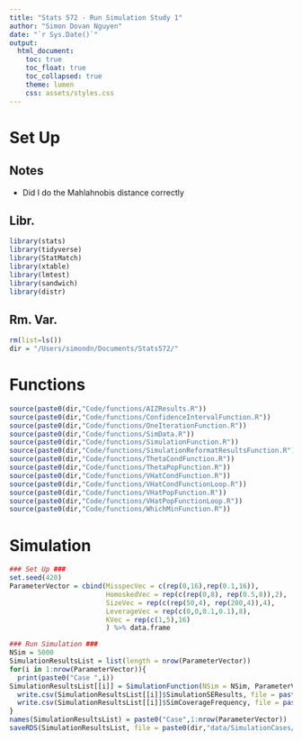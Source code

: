 ```yaml
---
title: "Stats 572 - Run Simulation Study 1"
author: "Simon Dovan Nguyen"
date: "`r Sys.Date()`"
output:
  html_document:
    toc: true
    toc_float: true
    toc_collapsed: true
    theme: lumen
    css: assets/styles.css
---
```


# Set Up
## Notes
- Did I do the Mahlahnobis distance correctly

## Libr.
```r
library(stats)
library(tidyverse)
library(StatMatch)
library(xtable)
library(lmtest)
library(sandwich)
library(distr)
```

## Rm. Var.
```r
rm(list=ls())
dir = "/Users/simondn/Documents/Stats572/"
```

# Functions
```r
source(paste0(dir,"Code/functions/AIZResults.R"))
source(paste0(dir,"Code/functions/ConfidenceIntervalFunction.R"))
source(paste0(dir,"Code/functions/OneIterationFunction.R"))
source(paste0(dir,"Code/functions/SimData.R"))
source(paste0(dir,"Code/functions/SimulationFunction.R"))
source(paste0(dir,"Code/functions/SimulationReformatResultsFunction.R"))
source(paste0(dir,"Code/functions/ThetaCondFunction.R"))
source(paste0(dir,"Code/functions/ThetaPopFunction.R"))
source(paste0(dir,"Code/functions/VHatCondFunction.R"))
source(paste0(dir,"Code/functions/VHatCondFunctionLoop.R"))
source(paste0(dir,"Code/functions/VHatPopFunction.R"))
source(paste0(dir,"Code/functions/VHatPopFunctionLoop.R"))
source(paste0(dir,"Code/functions/WhichMinFunction.R"))
```

# Simulation
```r
### Set Up ###
set.seed(420)
ParameterVector = cbind(MisspecVec = c(rep(0,16),rep(0.1,16)),                       # Delta: Misspecification Rate
                        HomoskedVec = rep(c(rep(0,8), rep(0.5,8)),2),                # Gamma: Heteroskedasticity Rate
                        SizeVec = rep(c(rep(50,4), rep(200,4)),4),                   # N: Observations
                        LeverageVec = rep(c(0,0,0.1,0.1),8),                         # rho: Mixture Leverage
                        KVec = rep(c(1,5),16)                                        # K: Parameters
                        ) %>% data.frame
```

```r
### Run Simulation ###
NSim = 5000
SimulationResultsList = list(length = nrow(ParameterVector))
for(i in 1:nrow(ParameterVector)){
  print(paste0("Case ",i))
SimulationResultsList[[i]] = SimulationFunction(NSim = NSim, ParameterVector,i, type = "Logistic")
  write.csv(SimulationResultsList[[i]]$SimulationSEResults, file = paste0(dir, "data/SimulationCases/Logistic/StandardErrors/Case",i,".csv"))
  write.csv(SimulationResultsList[[i]]$SimCoverageFrequency, file = paste0(dir, "data/SimulationCases/Logistic/Coverage/Case",i,".csv"))
}
names(SimulationResultsList) = paste0("Case",1:nrow(ParameterVector))
saveRDS(SimulationResultsList, file = paste0(dir,"data/SimulationCases/Logistic/SimulationResults.rds"))
```